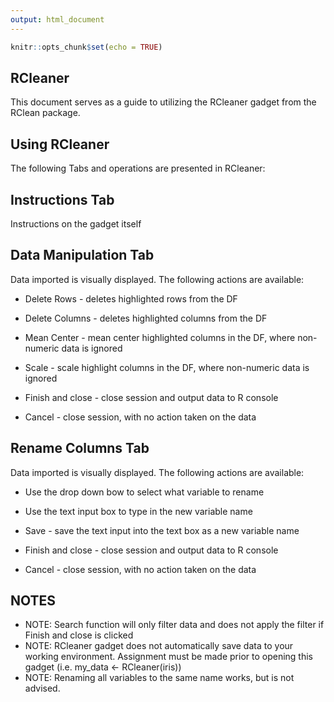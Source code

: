 ```yaml
---
output: html_document
---
```


```r
knitr::opts_chunk$set(echo = TRUE)
```

## RCleaner

This document serves as a guide to utilizing the RCleaner gadget from the RClean package.

## Using RCleaner

The following Tabs and operations are presented in RCleaner:

## Instructions Tab

Instructions on the gadget itself

## Data Manipulation Tab

Data imported is visually displayed.  The following actions are available:

- Delete Rows - deletes highlighted rows from the DF
- Delete Columns - deletes highlighted columns from the DF
- Mean Center - mean center highlighted columns in the DF, where non-numeric data is ignored
- Scale - scale highlight columns in the DF, where non-numeric data is ignored

- Finish and close - close session and output data to R console
- Cancel - close session, with no action taken on the data

## Rename Columns Tab

Data imported is visually displayed.  The following actions are available:

 - Use the drop down bow to select what variable to rename
 - Use the text input box to type in the new variable name
 - Save - save the text input into the text box as a new variable name
 
 - Finish and close - close session and output data to R console
 - Cancel - close session, with no action taken on the data

## NOTES
- NOTE: Search function will only filter data and does not apply the filter if Finish and close is clicked
- NOTE: RCleaner gadget does not automatically save data to your working environment.  Assignment must be made prior to opening this gadget (i.e. my_data <- RCleaner(iris))
- NOTE: Renaming all variables to the same name works, but is not advised.

